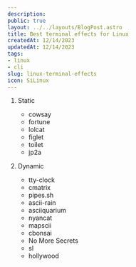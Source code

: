 ```yaml
---
description:
public: true
layout: ../../layouts/BlogPost.astro
title: Best terminal effects for Linux
createdAt: 12/14/2023
updatedAt: 12/14/2023
tags:
- linux
- cli
slug: linux-terminal-effects
icon: SiLinux
---
```

1. Static
    * cowsay
    * fortune
    * lolcat
    * figlet
    * toilet
    * jp2a

2. Dynamic
    * tty-clock
    * cmatrix
    * pipes.sh
    * ascii-rain
    * asciiquarium
    * nyancat
    * mapscii
    * cbonsai
    * No More Secrets
    * sl
    * hollywood
